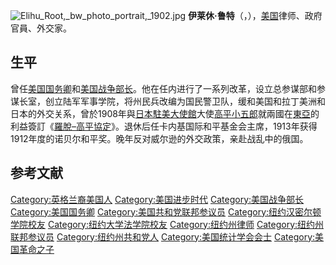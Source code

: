 [[File:Elihu_Root,_bw_photo_portrait,_1902.jpg|thumb]]
'''伊莱休·鲁特'''（{{lang-en|Elihu Root}}，{{bd|1845年|2月15日|1937年|2月7日|}}），[[美国|美国]]律师、政府官員、外交家。

==生平==
曾任[[美国国务卿|美国国务卿]]和[[美国战争部长|美国战争部长]]。他在任内进行了一系列改革，设立总参谋部和参谋长室，创立陆军军事学院，将州民兵改编为国民警卫队，缓和美国和拉丁美洲和日本的外交关系，曾於1908年與[[日本駐美大使館|日本駐美大使館]]大使[[高平小五郎|高平小五郎]]就兩國在[[東亞|東亞]]的利益簽訂《[[羅脫–高平協定|羅脫–高平協定]]》。退休后任卡内基国际和平基金会主席，1913年获得1912年度的诺贝尔和平奖。晚年反对威尔逊的外交政策，亲赴战乱中的俄国。

== 参考文献 ==
{{Reflist}}

{{start box}}
{{succession box|[[罗素·A·阿尔杰|罗素·A·阿尔杰]]|[[威廉·霍华德·塔夫脱|威廉·霍华德·塔夫脱]]|[[美国战争部长|美国战争部长]]|1899年-1904年}}
{{succession box|[[海約翰|海約翰]]|[[罗伯特·培根|罗伯特·培根]]|[[美国国务卿|美国国务卿]]|1905年-1909年}}
{{end box}}

{{us-bio-stub}}
{{美國國務卿}}
{{William McKinley cabinet}}
{{Theodore Roosevelt cabinet}}
{{诺贝尔和平奖获得者 (1901年－1925年)}}
{{Authority control}}

{{DEFAULTSORT:Root, Elihu}}
[[Category:英格兰裔美国人|Category:英格兰裔美国人]]
[[Category:美国进步时代|Category:美国进步时代]]
[[Category:美国战争部长|Category:美国战争部长]]
[[Category:美国国务卿|Category:美国国务卿]]
[[Category:美国共和党联邦参议员|Category:美国共和党联邦参议员]]
[[Category:纽约汉密尔顿学院校友|Category:纽约汉密尔顿学院校友]]
[[Category:纽约大学法学院校友|Category:纽约大学法学院校友]]
[[Category:纽约州律师|Category:纽约州律师]]
[[Category:纽约州联邦参议员|Category:纽约州联邦参议员]]
[[Category:纽约州共和党人|Category:纽约州共和党人]]
[[Category:美国统计学会会士|Category:美国统计学会会士]]
[[Category:美国革命之子|Category:美国革命之子]]